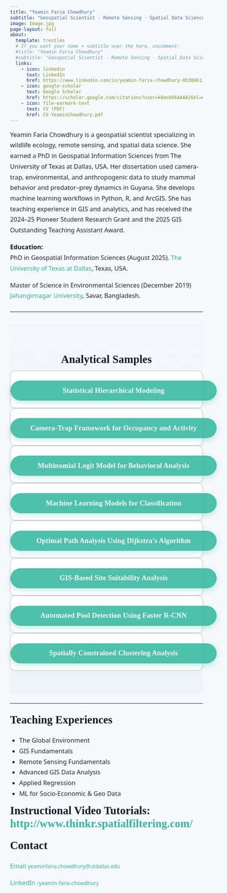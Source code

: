 ```yaml
---
title: "Yeamin Faria Chowdhury"
subtitle: "Geospatial Scientist · Remote Sensing · Spatial Data Science"
image: Image.jpg
page-layout: full
about:
  template: trestles
  # If you want your name + subtitle over the hero, uncomment:
  #title: "Yeamin Faria Chowdhury"
  #subtitle: "Geospatial Scientist · Remote Sensing · Spatial Data Science"
  links:
    - icon: linkedin
      text: LinkedIn
      href: https://www.linkedin.com/in/yeamin-faria-chowdhury-0b3866135/
    - icon: google-scholar
      text: Google Scholar
      href: https://scholar.google.com/citations?user=k8eo0XkAAAAJ&hl=en
    - icon: file-earmark-text
      text: CV (PDF)
      href: CV-YeaminChowdhury.pdf
---
```


<span id="top"></span>

Yeamin Faria Chowdhury is a geospatial scientist specializing in wildlife ecology, remote sensing, and spatial data science. She earned a PhD in Geospatial Information Sciences from The University of Texas at Dallas, USA. Her dissertation used camera-trap, environmental, and anthropogenic data to study mammal behavior and predator–prey dynamics in Guyana. She develops machine learning workflows in Python, R, and ArcGIS. She has teaching experience in GIS and analytics, and has received the 2024–25 Pioneer Student Research Grant and the 2025 GIS Outstanding Teaching Assistant Award.  

**Education:**  
PhD in Geospatial Information Sciences	(August 2025). [The University of Texas at Dallas](https://www.utdallas.edu/), Texas, USA.

Master of Science in Environmental Sciences	(December 2019) 
[Jahangirnagar University](https://juniv.edu/), Savar, Bangladesh. 



---


::: {.section-band}
## Analytical Samples {#projects}

::: {.grid .gap-3}
::: {.g-col-12 .g-col-md-6}
::: {.card .h-100}
### [Statistical Hierarchical Modeling](ApexPred.pdf){.btn .btn-primary target="_blank"}
:::
:::

::: {.g-col-12 .g-col-md-6}
::: {.card .h-100}
### [Camera-Trap Framework for Occupancy and Activity](MamOcc.pdf){.btn .btn-primary target="_blank"}
:::
:::

::: {.g-col-12 .g-col-md-6}
::: {.card .h-100}
### [Multinomial Logit Model for Behavioral Analysis](Drivers_Diel_Activity.pdf){.btn .btn-primary target="_blank"}
:::
:::

::: {.g-col-12 .g-col-md-6}
::: {.card .h-100}
### [Machine Learning Models for Classification](DiabetesClass.pdf){.btn .btn-primary target="_blank"}
::: 
::: 

::: {.g-col-12 .g-col-md-6}
::: {.card .h-100}
### [Optimal Path Analysis Using Dijkstra’s Algorithm](OptimalPath.pdf){.btn .btn-primary target="_blank"}
::: 
::: 

::: {.g-col-12 .g-col-md-6}
::: {.card .h-100}
### [GIS-Based Site Suitability Analysis](GardenSites.pdf){.btn .btn-primary target="_blank"}
::: 
:::

::: {.g-col-12 .g-col-md-6}
::: {.card .h-100}
### [Automated Pool Detection Using Faster R-CNN](PoolDetection.pdf){.btn .btn-primary target="_blank"}
::: 
:::

::: {.g-col-12 .g-col-md-6}
::: {.card .h-100}
### [Spatially Constrained Clustering Analysis](HomoRegions.pdf){.btn .btn-primary target="_blank"}
::: 
:::

::: 
:::
---

## Teaching Experiences {#teaching}

- The Global Environment 
- GIS Fundamentals 
- Remote Sensing Fundamentals 
- Advanced GIS Data Analysis  
- Applied Regression 
- ML for Socio-Economic & Geo Data

**Instructional Video Tutorials:** <http://www.thinkr.spatialfiltering.com/>
---
## Contact {#contact}

<div class="contact-grid">

<div class="contact-card">
  <a href="mailto:yeaminfaria.chowdhury@utdallas.edu" target="_blank">
    <i class="fas fa-envelope"></i>
    <span>Email</span>
    <small>yeaminfaria.chowdhury@utdallas.edu</small>
  </a>
</div>

<div class="contact-card">
  <a href="https://www.linkedin.com/in/yeamin-faria-chowdhury-0b3866135/" target="_blank">
    <i class="fab fa-linkedin"></i>
    <span>LinkedIn</span>
    <small>/yeamin-faria-chowdhury</small>
  </a>
</div>

</div>




<!-- Modern fonts -->
<link href="https://fonts.googleapis.com/css2?family=Plus+Jakarta+Sans:wght@300;400;600;700&family=Fraunces:opsz,wght@9..144,600;9..144,700&display=swap" rel="stylesheet">

<style>
/* ===== Global look & feel ===== */
:root{
  --brand:#2fb79c;         /* primary (mint-teal) */
  --brand-dark:#199a83;    /* hover */
  --ink:#1f2937;           /* text */
  --muted:#6b7280;         /* secondary text */
  --paper:#ffffff;
  --bg:#f6f8fb;            /* soft page bg */
  --ring: rgba(47,183,156,.35);
  --radius:14px;
  --shadow: 0 8px 24px rgba(0,0,0,.06);
  --shadow-sm: 0 4px 14px rgba(0,0,0,.05);
  --nav-h:64px;
}

html, body{
  background: var(--bg) !important;
  color: var(--ink);
  font-family: "Plus Jakarta Sans", system-ui, -apple-system, Segoe UI, Roboto, Arial, sans-serif;
  -webkit-font-smoothing: antialiased;
  text-rendering: optimizeLegibility;
}

h1, h2, h3{
  font-family: "Fraunces", Georgia, serif;
  color: #111827;
  letter-spacing:.2px;
}
h1{ font-size: clamp(2.2rem, 2.6vw + 1rem, 3.2rem); line-height:1.12; }
h2{ font-size: clamp(1.6rem, 1.3vw + 1rem, 2.1rem); line-height:1.18; margin-top: .25rem; }
h3{ font-size: 1.15rem; }

/* Paragraphs & lists */
p, li{ font-size:1.02rem; line-height:1.7; color:var(--ink); }
em, strong{ color:#0f172a; }

/* Links */
a{ color: var(--brand); text-decoration: none; }
a:hover{ color: var(--brand-dark); text-decoration: underline; text-underline-offset: 3px; }

/* ===== Hero / About (trestles) ===== */
.quarto-about-trestles{
  background: var(--paper) !important;
  border: 1px solid #eaeef3;
  border-radius: var(--radius);
  box-shadow: var(--shadow);
  padding: 1.25rem 1.25rem 1.5rem;
  margin-top: 0 !important;
}
.quarto-about-trestles .about-contents h1{
  margin-bottom: .35rem;
}
.quarto-about-trestles .about-image img{
  border-radius: 16px;
  box-shadow: var(--shadow);
}

/* Sticky hero on desktop */
@media (min-width: 992px){
  .quarto-about-trestles{
    position: sticky; top: calc(var(--nav-h) + 12px); align-self: start; z-index: 2;
  }
  .page-layout-full .page-columns{ padding-top: 0 !important; }
}

/* ===== Section band (Analytical Samples) ===== */
.section-band{
  margin: 2.2rem 0 0;
  padding: 4.2rem 0 3.6rem;
  background: linear-gradient(180deg, #f3f6fb 0%, #eef4f7 100%);
  border-top: 1px solid #e6ebf2;
  border-bottom: 1px solid #e6ebf2;
}
.section-band h2{
  text-align:center; font-weight:700; margin-bottom:.75rem;
}
.section-band p.section-subtitle{
  text-align:center; color:var(--muted); margin:0 0 2.2rem;
}

/* ===== Cards & buttons ===== */
.card{
  background: var(--paper) !important;
  border: 1px solid #eaeef3;
  border-radius: var(--radius);
  box-shadow: var(--shadow-sm);
  transition: transform .18s ease, box-shadow .18s ease, border-color .18s ease;
}
.card:hover{
  transform: translateY(-3px);
  box-shadow: var(--shadow);
  border-color: #dfe7ee;
}
.btn{
  display:inline-block;
  width:100%;
  text-align:center;
  border-radius: 999px !important;
  padding:.9rem 1.1rem !important;
  font-weight:700;
  letter-spacing:.2px;
  border: 1px solid var(--brand);
  background: var(--brand);
  color: #fff !important;
  box-shadow: 0 6px 18px var(--ring);
  transition: transform .12s ease, box-shadow .15s ease, background .15s ease;
}
.btn:hover{
  background: var(--brand-dark);
  transform: translateY(-1px);
  box-shadow: 0 10px 26px var(--ring);
  text-decoration:none !important;
}

/* Pill tags (optional small links under cards) */
.pill{
  display:inline-block; padding:.25rem .6rem; border-radius:999px;
  background:#eef6f4; color:#0d6b5d; font-size:.8rem; margin-right:.4rem;
}

/* Sidebar / TOC transparent */
.sidebar, .sidebar nav{ background: transparent !important; }

/* Small touches */
hr{ border:0; border-top:1px solid #e5e9f0; margin:1.6rem 0; }
blockquote{ border-left:4px solid var(--brand); padding:.2rem 1rem; background:#f2fbf8; }
</style>
